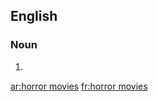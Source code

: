 ==English==

===Noun===
{{head|en|plural}}

# {{plural of|horror movie|lang=en}}

[[ar:horror movies]]
[[fr:horror movies]]
